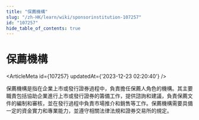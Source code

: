 ```yaml
---
title: "保薦機構"
slug: "/zh-HK/learn/wiki/sponsorinstitution-107257"
id: "107257"
hide_table_of_contents: true
---
```



<Breadcrumbs current="保薦機構" />

# 保薦機構

<ArticleMeta id={107257} updatedAt={'2023-12-23 02:20:40'} />
<div className='border-solid border-b border-t-0 my-4 border-[var(--ifm-color-gray-300)]' />

保薦機構是指在企業上市或發行證券過程中，負責擔任保薦人角色的機構。其主要職責包括協助企業進行上市或發行證券的籌備工作，提供諮詢和建議，負責保薦文件的編制和審核，並在發行過程中負責市場推介和銷售等工作。保薦機構需要具備一定的資金實力和專業能力，並遵守相關法律法規和證券交易所的規定。
